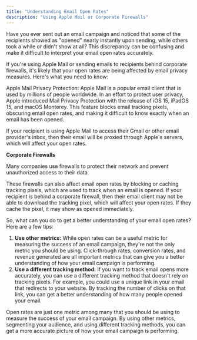 ```yaml
---
title: "Understanding Email Open Rates"
description: "Using Apple Mail or Corporate Firewalls"
---
```


Have you ever sent out an email campaign and noticed that some of the recipients showed as "opened" nearly instantly upon sending, while others took a while or didn't show at all? This discrepancy can be confusing and make it difficult to interpret your email open rates accurately.

If you're using Apple Mail or sending emails to recipients behind corporate firewalls, it's likely that your open rates are being affected by email privacy measures. Here's what you need to know:

Apple Mail Privacy Protection: Apple Mail is a popular email client that is used by millions of people worldwide. In an effort to protect user privacy, Apple introduced Mail Privacy Protection with the release of iOS 15, iPadOS 15, and macOS Monterey. This feature blocks email tracking pixels, obscuring email open rates, and making it difficult to know exactly when an email has been opened.

If your recipient is using Apple Mail to access their Gmail or other email provider's inbox, then their email will be proxied through Apple's servers, which will affect your open rates.

**Corporate Firewalls**

Many companies use firewalls to protect their network and prevent unauthorized access to their data.

These firewalls can also affect email open rates by blocking or caching tracking pixels, which are used to track when an email is opened. If your recipient is behind a corporate firewall, then their email client may not be able to download the tracking pixel, which will affect your open rates. If they cache the pixel, it may show as opened immediately.

So, what can you do to get a better understanding of your email open rates? Here are a few tips:

1. **Use other metrics:** While open rates can be a useful metric for measuring the success of an email campaign, they're not the only metric you should be using. Click-through rates, conversion rates, and revenue generated are all important metrics that can give you a better understanding of how your email campaign is performing.
2. **Use a different tracking method:** If you want to track email opens more accurately, you can use a different tracking method that doesn't rely on tracking pixels. For example, you could use a unique link in your email that redirects to your website. By tracking the number of clicks on that link, you can get a better understanding of how many people opened your email.

Open rates are just one metric among many that you should be using to measure the success of your email campaign. By using other metrics, segmenting your audience, and using different tracking methods, you can get a more accurate picture of how your email campaign is performing.

